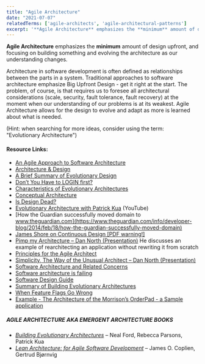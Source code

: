 ```yaml
---
title: "Agile Architecture"
date: "2021-07-07"
relatedTerms: ['agile-architects', 'agile-architectural-patterns']
excerpt: '**Agile Architecture** emphasizes the **minimum** amount of design upfront, and focusing'
---
```


**Agile Architecture** emphasizes the **minimum** amount of design upfront, and focusing on building something and evolving the architecture as our understanding changes.

Architecture in software development is often defined as relationships between the parts in a system. Traditional approaches to software architecture emphasize Big Upfront Design - get it right at the start. The problem, of course, is that requires us to foresee all architectural considerations (scale, security, fault tolerance, fault recovery) at the moment when our understanding of our problems is at its weakest. Agile Architecture allows for the design to evolve and adapt as more is learned about what is needed.

(Hint: when searching for more ideas, consider using the term: "Evolutionary Architecture")

#### Resource Links:

- [An Agile Approach to Software Architecture](https://www.agileconnection.com/article/agile-approach-software-architecture)
- [Architecture & Design](https://less.works/less/technical-excellence/architecture-design)
- [A Brief Summary of Evolutionary Design](https://codingitwrong.com/2024/01/29/brief-summary-of-evolutionary-design)
- [Don’t You Have to LOGIN first?](http://blog.gdinwiddie.com/2011/06/11/dont-you-have-to-login-first/)
- [Characteristics of Evolutionary Architectures](https://www.infoq.com/news/2016/03/evolutionary-architectures/)
- [Conceptual Architecture](https://ruthmalan.com/ByTopic/Architecture/ConceptualArchitecture.htm)
- [Is Design Dead?](https://martinfowler.com/articles/designDead.html)
- [Evolutionary Architecture with Patrick Kua](https://www.youtube.com/watch?v=ttL7MiF8VZw) (YouTube)
- [How the Guardian successfully moved domain to www.theguardian.com](https://www.theguardian.com/info/developer-blog/2014/feb/18/how-the-guardian-successfully-moved-domain)
- [James Shore on Continuous Design \[PDF warning!\]](https://www.martinfowler.com/ieeeSoftware/continuousDesign.pdf)
- [Pimp my Architecture – Dan North (Presentation)](https://www.infoq.com/presentations/north-pimp-my-architecture) He discusses an example of rearchitecting an application without rewriting it from scratch
- [Principles for the Agile Architect](https://www.agilearchitect.org/agile/principles.htm)
- [Simplicity, The Way of the Unusual Architect – Dan North (Presentation)](https://www.infoq.com/presentations/Simplicity-Architect)
- [Software Architecture and Related Concerns](https://bredemeyer.com/whatis.htm)
- [Software architecture is failing](https://www.alexhudson.com/2017/10/14/software-architecture-failing/)
- [Software Design Guide](https://martinfowler.com/design.html)
- [Summary of Building Evolutionary Architectures](https://evolutionaryarchitecture.com/precis.html)
- [When Feature Flags Go Wrong](https://www.infoq.com/articles/feature-flags-gone-wrong)
- [Example - The Architecture of the Morrison’s OrderPad - a Sample application](https://martinfowler.com/articles/orderPad/)

##### AGILE ARCHITECTURE AKA EMERGENT ARCHITECTURE BOOKS

- _[Building Evolutionary Architectures](https://shop.oreilly.com/product/0636920080237.do)_ – Neal Ford, Rebecca Parsons, Patrick Kua
- _[Lean Architecture: for Agile Software Development](https://www.amazon.com/Lean-Architecture-Agile-Software-Development/dp/0470684208/&tag=notesfromatoo-20)_ – James O. Coplien, Gertrud Bjørnvig 

